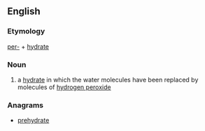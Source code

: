 ==English==

===Etymology===

[[per-]] + [[hydrate]]

===Noun===
{{en-noun}}

# {{context|chemistry|lang=en}} a [[hydrate]] in which the water molecules have been replaced by molecules of [[hydrogen peroxide]]

===Anagrams===
* [[prehydrate#English|prehydrate]]